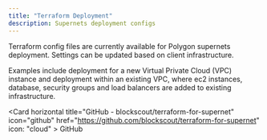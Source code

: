 ```yaml
---
title: "Terraform Deployment"
description: Supernets deployment configs
---
```


Terraform config files are currently available for Polygon supernets deployment. Settings can be updated based on client infrastructure.

Examples include deployment for a new Virtual Private Cloud (VPC) instance and deployment within an existing VPC, where ec2 instances, database, security groups and load balancers are added to existing infrastructure.

<Card horizontal title="GitHub - blockscout/terraform-for-supernet" icon="github" href="https://github.com/blockscout/terraform-for-supernet" icon: "cloud" >
  GitHub
</Card>
